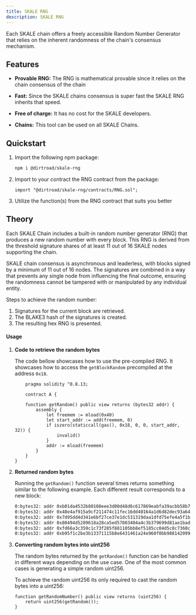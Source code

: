 ```yaml
---
title: SKALE RNG
description: SKALE RNG
---
```



Each SKALE chain offers a freely accessible Random Number Generator that relies on the inherent randomness of the chain's consensus mechanism.

<CardGrid>
  <LinkCard title="Theory" href="#theory" />
  <LinkCard title="Recipe" description="Not ready yet but is coming very soon!"/>
</CardGrid>

## Features

- **Provable RNG:** The RNG is mathematical provable since it relies on the chain consensus of the chain

- **Fast:** Since the SKALE chains consensus is super fast the SKALE RNG inherits that speed.

- **Free of charge:** It has no cost for the SKALE developers.

- **Chains:** This tool can be used on all SKALE Chains.


## Quickstart

<Steps>

1. Import the following npm package:

    ```sh
    npm i @dirtroad/skale-rng
    ```

2. Import to your contract the RNG contract from the package:

    ```solidity
    import "@dirtroad/skale-rng/contracts/RNG.sol";
    ```
3. Utilize the function(s) from the RNG contract that suits you better

</Steps>

## Theory

Each SKALE Chain includes a built-in random number generator (RNG) that produces
a new random number with every block. This RNG is derived from the threshold signature
shares of at least 11 out of 16 SKALE nodes supporting the chain.

SKALE chain consensus is asynchronous and leaderless, with blocks signed by a minimum of 11 out of 16 nodes.
The signatures are combined in a way that prevents any single node from influencing the final outcome,
ensuring the randomness cannot be tampered with or manipulated by any individual entity.

Steps to achieve the random number:
<Steps>
1. Signatures for the current block are retrieved.
2. The BLAKE3 hash of the signatures is created.
3. The resulting hex RNG is presented.
</Steps>

#### Usage

<Steps>

1. **Code to retrieve the random bytes**

    The code bellow showcases how to use the pre-compiled RNG. It showcases how to access the `getBlockRandom` precompiled at the address `0x18`.

    ```solidity
        pragma solidity ^0.8.13;

        contract A {

        function getRandom() public view returns (bytes32 addr) {
            assembly {
                let freemem := mload(0x40)
                let start_addr := add(freemem, 0)
                if iszero(staticcall(gas(), 0x18, 0, 0, start_addr, 32)) {
                    invalid()
                }
                addr := mload(freemem)
            }
        }
    }
    ```

2. **Returned random bytes**

    Running the `getRandom()` function several times returns something similar to the following example. Each different result corresponds to a new block: 

    ```sh 
    0:bytes32: addr 0xb01da4532b80108eee3d00d48d6c617869eabfa39acbb58b7fd44e8369331501
    0:bytes32: addr 0x48e4af915a9cf211474c11fec16dd40164a1d6d82dec93a646b4b776261a9fe5
    0:bytes32: addr 0x7d95dd4d341e6bf27ce37e1dc531319daa1dfd75efe4a5f1b1de1f3062425155
    0:bytes32: addr 0x80494d5289618a28ca5ed57803404a4c3b379699d81ae1badf408fb8341c8ef7
    0:bytes32: addr 0xfd66a3c359c1c73f285f881105bb8ef5185cc04d5c8c7360c4386f0673ecc98b
    0:bytes32: addr 0xb95f1c2be3b13371115b8e6431461a24e960f0bb9881420993528ce68b019f75
    ```

3. **Converting random bytes into uint256**

    The random bytes returned by the `getRandom()` function can be handled in different ways depending on the use case. One of the most common cases is generating a simple random uint256. 

    To achieve the random uint256 its only required to cast the random bytes into a uint256:

    ```solidity
    function getRandomNumber() public view returns (uint256) {
        return uint256(getRandom());
    }
    ```
</Steps>
